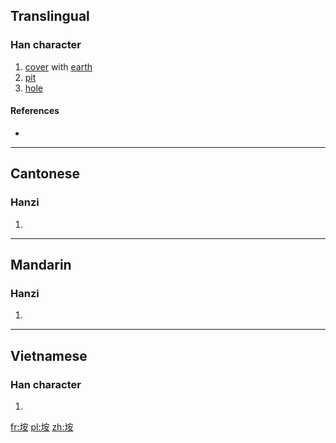 {{also|埯}}
==Translingual==

===Han character===
{{Han char|rn=32|rad=土|as=06|sn=9|four=43144|canj=GJV|ids=⿰土安}}

# [[cover]] with [[earth]]
# [[pit]]
# [[hole]]

====References====
* {{Han ref|kx=0228.291|hdz=10442.050|uh=57B5|ud=22453|bh=CE50|bd=52816}}

----

==Cantonese==

===Hanzi===
{{yue-hanzi|jyut=[[am1]], [[am2]], [[jim2]]|y=am1, am2, yim2|sim=埯}}

# {{defn|lang=yue|sort=土06}}

----

==Mandarin==

===Hanzi===
{{cmn-hanzi|sim=埯|pin=[[ǎn]] ([[an3]])|wg=an<sup>3</sup>}}

# {{defn|lang=cmn|sort=土06}}

----

==Vietnamese==

===Han character===
{{vi-hantu|[[ang]]|rs=土06}}

# {{defn|lang=vi|sort=土06}}

[[fr:垵]]
[[pl:垵]]
[[zh:垵]]